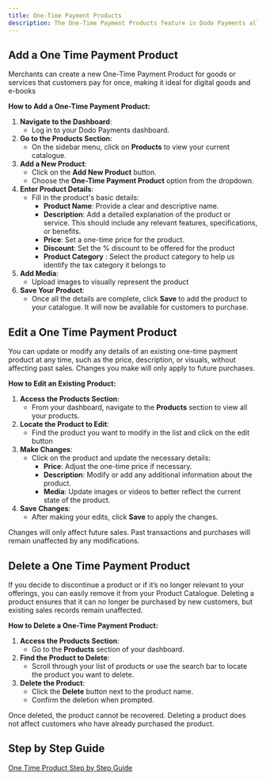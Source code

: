 ```yaml
---
title: One-Time Payment Products
description: The One-Time Payment Products feature in Dodo Payments allows merchants to offer digital products that customers purchase and pay for only once. Below is the step-by-step guide on how to add, edit, and delete one-time payment products in your product catalogue.
---
```


## Add a One Time Payment Product

Merchants can create a new One-Time Payment Product for goods or services that customers pay for once, making it ideal for digital goods and e-books

**How to Add a One-Time Payment Product:**

1. **Navigate to the Dashboard**:
    - Log in to your Dodo Payments dashboard.
2. **Go to the Products Section**:
    - On the sidebar menu, click on **Products** to view your current catalogue.
3. **Add a New Product**:
    - Click on the **Add New Product** button.
    - Choose the **One-Time Payment Product** option from the dropdown.
4. **Enter Product Details**:
    - Fill in the product's basic details:
        - **Product Name**: Provide a clear and descriptive name.
        - **Description**: Add a detailed explanation of the product or service. This should include any relevant features, specifications, or benefits.
        - **Price**: Set a one-time price for the product.
        - **Discount**: Set the % discount to be offered for the product
        - **Product Category** : Select the product category to help us identify the tax category it belongs to
5. **Add Media**:
    - Upload images to visually represent the product
6. **Save Your Product**:
    - Once all the details are complete, click **Save** to add the product to your catalogue. It will now be available for customers to purchase.

## Edit a One Time Payment Product
You can update or modify any details of an existing one-time payment product at any time, such as the price, description, or visuals, without affecting past sales. Changes you make will only apply to future purchases.

**How to Edit an Existing Product:**

1. **Access the Products Section**:
    - From your dashboard, navigate to the **Products** section to view all your products.
2. **Locate the Product to Edit**:
    - Find the product you want to modify in the list and click on the edit button
3. **Make Changes**:
    - Click on the product and update the necessary details:
        - **Price**: Adjust the one-time price if necessary.
        - **Description**: Modify or add any additional information about the product.
        - **Media**: Update images or videos to better reflect the current state of the product.
4. **Save Changes**:
    - After making your edits, click **Save** to apply the changes.

<Info>Changes will only affect future sales. Past transactions and purchases will remain unaffected by any modifications.</Info>

## Delete a One Time Payment Product

If you decide to discontinue a product or if it’s no longer relevant to your offerings, you can easily remove it from your Product Catalogue. Deleting a product ensures that it can no longer be purchased by new customers, but existing sales records remain unaffected.

**How to Delete a One-Time Payment Product:**

1. **Access the Products Section**:
    - Go to the **Products** section of your dashboard.
2. **Find the Product to Delete**:
    - Scroll through your list of products or use the search bar to locate the product you want to delete.
3. **Delete the Product**:
    - Click the **Delete** button next to the product name.
    - Confirm the deletion when prompted.

<Info>Once deleted, the product cannot be recovered. Deleting a product does not affect customers who have already purchased the product.</Info>

## Step by Step Guide

[One Time Product Step by Step Guide](/guides/one-time-product)

